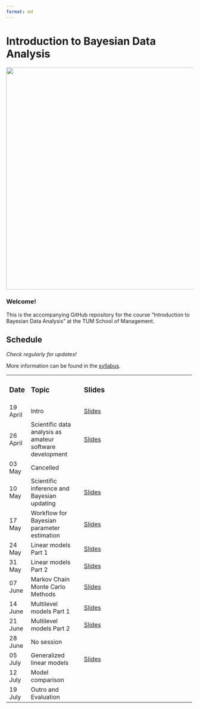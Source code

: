 ```yaml
---
format: md
---
```


# Introduction to Bayesian Data Analysis

![](code/title/title_shaq.png){fig-align="left" width="597"}

### **Welcome!**

This is the accompanying GitHub repository for the course "Introduction to Bayesian Data Analysis" at the TUM School of Management.

## Schedule

*Check regularly for updates!*

More information can be found in the [syllabus](https://github.com/linushof/BayesIntro/blob/main/syllabus/syllabus.md).

+------------+----------------------------------------------------------+----------------------------------------------------------------------------------------------------------------------------+
| ### Date   | ### Topic                                                | ### Slides                                                                                                                 |
+------------+----------------------------------------------------------+----------------------------------------------------------------------------------------------------------------------------+
| 19 April   | Intro                                                    | [Slides](https://www.moodle.tum.de/pluginfile.php/4521598/mod_resource/content/1/session_1_intro.pdf)                      |
+------------+----------------------------------------------------------+----------------------------------------------------------------------------------------------------------------------------+
| 26 April   | Scientific data analysis as amateur software development | [Slides](https://www.moodle.tum.de/pluginfile.php/4527976/mod_resource/content/1/session_2_software.pdf)                   |
+------------+----------------------------------------------------------+----------------------------------------------------------------------------------------------------------------------------+
| 03 May     | Cancelled                                                |                                                                                                                            |
+------------+----------------------------------------------------------+----------------------------------------------------------------------------------------------------------------------------+
| 10 May     | Scientific inference and Bayesian updating               | [Slides](https://www.moodle.tum.de/pluginfile.php/4546200/mod_resource/content/1/session_3_bayesian_updating.pdf)          |
+------------+----------------------------------------------------------+----------------------------------------------------------------------------------------------------------------------------+
| 17 May     | Workflow for Bayesian parameter estimation               | [Slides](https://www.moodle.tum.de/pluginfile.php/4554319/mod_resource/content/1/session_4_workflow.pdf)                   |
+------------+----------------------------------------------------------+----------------------------------------------------------------------------------------------------------------------------+
| 24 May     | Linear models Part 1                                     | [Slides](https://www.moodle.tum.de/pluginfile.php/4560435/mod_resource/content/1/session_5_linear_models_part_1.pdf)       |
+------------+----------------------------------------------------------+----------------------------------------------------------------------------------------------------------------------------+
| 31 May     | Linear models Part 2                                     | [Slides](https://www.moodle.tum.de/pluginfile.php/4565128/mod_resource/content/1/session_6_linear_models_part_2.pdf)       |
+------------+----------------------------------------------------------+----------------------------------------------------------------------------------------------------------------------------+
| 07 June    | Markov Chain Monte Carlo Methods                         | [Slides](https://www.moodle.tum.de/pluginfile.php/4573610/mod_resource/content/1/session_7_MCMC.pdf)                       |
+------------+----------------------------------------------------------+----------------------------------------------------------------------------------------------------------------------------+
| 14 June    | Multilevel models Part 1                                 | [Slides](https://www.moodle.tum.de/pluginfile.php/4579322/mod_resource/content/1/session_8_multilevel_models_part_1.pdf)   |
+------------+----------------------------------------------------------+----------------------------------------------------------------------------------------------------------------------------+
| 21 June    | Multilevel models Part 2                                 | [Slides](https://www.moodle.tum.de/pluginfile.php/4585938/mod_resource/content/1/session_9_multilevel_models_part_2.pdf)   |
+------------+----------------------------------------------------------+----------------------------------------------------------------------------------------------------------------------------+
| 28 June    | No session                                               |                                                                                                                            |
+------------+----------------------------------------------------------+----------------------------------------------------------------------------------------------------------------------------+
| 05 July    | Generalized linear models                                | [Slides](https://www.moodle.tum.de/pluginfile.php/4598586/mod_resource/content/2/session_10_generalized_linear_models.pdf) |
+------------+----------------------------------------------------------+----------------------------------------------------------------------------------------------------------------------------+
| 12 July    | Model comparison                                         |                                                                                                                            |
+------------+----------------------------------------------------------+----------------------------------------------------------------------------------------------------------------------------+
| 19 July    | Outro and Evaluation                                     |                                                                                                                            |
+------------+----------------------------------------------------------+----------------------------------------------------------------------------------------------------------------------------+
